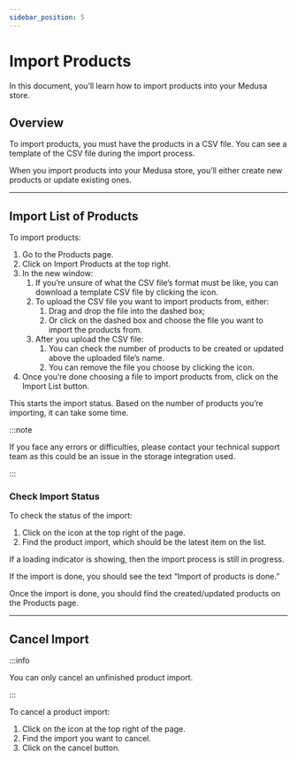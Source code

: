 ```yaml
---
sidebar_position: 5
---
```



# Import Products

In this document, you’ll learn how to import products into your Medusa store.

## Overview

To import products, you must have the products in a CSV file. You can see a template of the CSV file during the import process.

When you import products into your Medusa store, you’ll either create new products or update existing ones.

---

## Import List of Products

To import products:

1. Go to the Products page.
2. Click on Import Products at the top right.
3. In the new window:
    1. If you’re unsure of what the CSV file’s format must be like, you can download a template CSV file by clicking the <UiIcon lightIcon="https://i.imgur.com/fhRqHS3.png" darkIcon="https://i.imgur.com/HdVNMNy.png" alt="trash" /> icon.
    2. To upload the CSV file you want to import products from, either:
        1. Drag and drop the file into the dashed box;
        2. Or click on the dashed box and choose the file you want to import the products from.
    3. After you upload the CSV file:
        1. You can check the number of products to be created or updated above the uploaded file’s name.
        2. You can remove the file you choose by clicking the <UiIcon lightIcon="https://i.imgur.com/7hztVhj.png" darkIcon="https://i.imgur.com/1yp4PNt.png" alt="trash" /> icon.
4. Once you’re done choosing a file to import products from, click on the Import List button.

This starts the import status. Based on the number of products you’re importing, it can take some time.

:::note

If you face any errors or difficulties, please contact your technical support team as this could be an issue in the storage integration used.

:::

### Check Import Status

To check the status of the import:

1. Click on the <UiIcon lightIcon="https://i.imgur.com/mWhpxNX.png" darkIcon="https://i.imgur.com/tE8LOXk.png" alt="bell" /> icon at the top right of the page.
2. Find the product import, which should be the latest item on the list.

If a loading indicator is showing, then the import process is still in progress.

If the import is done, you should see the text “Import of products is done.”

Once the import is done, you should find the created/updated products on the Products page.

---

## Cancel Import

:::info

You can only cancel an unfinished product import.

:::

To cancel a product import:

1. Click on the <UiIcon lightIcon="https://i.imgur.com/mWhpxNX.png" darkIcon="https://i.imgur.com/tE8LOXk.png" alt="bell" /> icon at the top right of the page.
2. Find the import you want to cancel.
3. Click on the cancel button.
